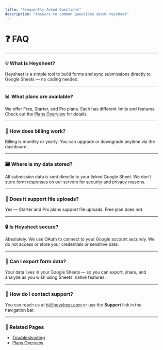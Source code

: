 ```yaml
---
title: "Frequently Asked Questions"
description: "Answers to common questions about Heysheet"
---
```


# ❓ FAQ

---

### 💡 What is Heysheet?

Heysheet is a simple tool to build forms and sync submissions directly to Google Sheets — no coding needed.

---

### 📊 What plans are available?

We offer Free, Starter, and Pro plans. Each has different limits and features.  
Check out the [Plans Overview](../account/plans.md) for details.

---

### 🧾 How does billing work?

Billing is monthly or yearly. You can upgrade or downgrade anytime via the dashboard.

---

### 🗃 Where is my data stored?

All submission data is sent directly to your linked Google Sheet. We don’t store form responses on our servers for security and privacy reasons.

---

### 📁 Does it support file uploads?

Yes — Starter and Pro plans support file uploads. Free plan does not.

---

### 🔒 Is Heysheet secure?

Absolutely. We use OAuth to connect to your Google account securely. We do not access or store your credentials or sensitive data.

---

### 🔄 Can I export form data?

Your data lives in your Google Sheets — so you can export, share, and analyze as you wish using Sheets’ native features.

---

### 💬 How do I contact support?

You can reach us at [hi@heysheet.com](mailto:hi@heysheet.com) or use the **Support** link in the navigation bar.

---

### 📘 Related Pages

- [Troubleshooting](./troubleshooting.md)
- [Plans Overview](../account/plans.md)
